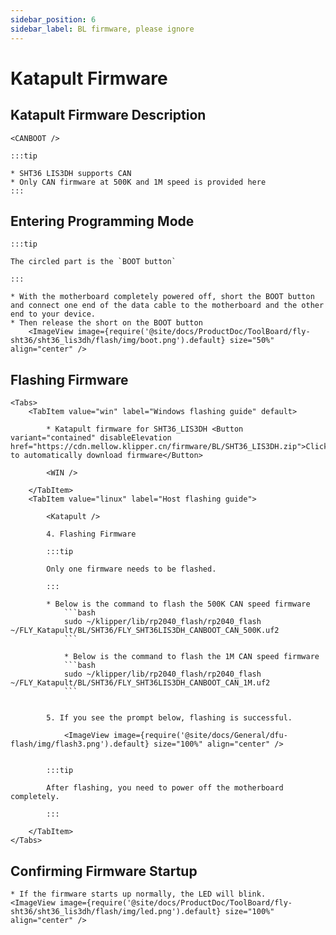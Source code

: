 ```yaml
---
sidebar_position: 6
sidebar_label: BL firmware, please ignore
---
```






# Katapult Firmware

## Katapult Firmware Description

    <CANBOOT />

    :::tip

    * SHT36 LIS3DH supports CAN
    * Only CAN firmware at 500K and 1M speed is provided here
    :::

## Entering Programming Mode

    :::tip

    The circled part is the `BOOT button`

    :::

    * With the motherboard completely powered off, short the BOOT button and connect one end of the data cable to the motherboard and the other end to your device.
    * Then release the short on the BOOT button
        <ImageView image={require('@site/docs/ProductDoc/ToolBoard/fly-sht36/sht36_lis3dh/flash/img/boot.png').default} size="50%" align="center" />

## Flashing Firmware
    <Tabs>
        <TabItem value="win" label="Windows flashing guide" default>

            * Katapult firmware for SHT36_LIS3DH <Button variant="contained" disableElevation href="https://cdn.mellow.klipper.cn/firmware/BL/SHT36_LIS3DH.zip">Click to automatically download firmware</Button>

            <WIN />

        </TabItem>
        <TabItem value="linux" label="Host flashing guide">
            
            <Katapult />

            4. Flashing Firmware

            :::tip

            Only one firmware needs to be flashed.

            :::

            * Below is the command to flash the 500K CAN speed firmware
                ```bash
                sudo ~/klipper/lib/rp2040_flash/rp2040_flash ~/FLY_Katapult/BL/SHT36/FLY_SHT36LIS3DH_CANBOOT_CAN_500K.uf2
                ```
                        
                * Below is the command to flash the 1M CAN speed firmware
                ```bash
                sudo ~/klipper/lib/rp2040_flash/rp2040_flash ~/FLY_Katapult/BL/SHT36/FLY_SHT36LIS3DH_CANBOOT_CAN_1M.uf2
                ```


            5. If you see the prompt below, flashing is successful.

                <ImageView image={require('@site/docs/General/dfu-flash/img/flash3.png').default} size="100%" align="center" />


            :::tip

            After flashing, you need to power off the motherboard completely.

            :::

        </TabItem>
    </Tabs>

## Confirming Firmware Startup

    * If the firmware starts up normally, the LED will blink.
    <ImageView image={require('@site/docs/ProductDoc/ToolBoard/fly-sht36/sht36_lis3dh/flash/img/led.png').default} size="100%" align="center" />